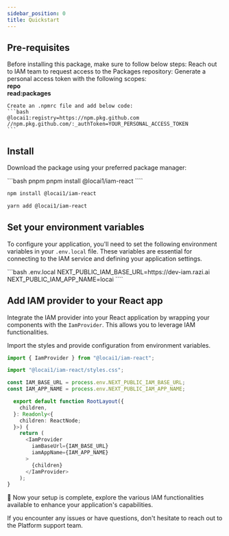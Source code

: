 ```yaml
---
sidebar_position: 0
title: Quickstart
---
```


## Pre-requisites

Before installing this package, make sure to follow below steps:
<Steps>
  <Step title="Request repository access to the Packages" >
    Reach out to IAM team to request access to the Packages repository:
    <TeamChannels />
  </Step>
  <Step title="Generate a personal access token">
    Generate a personal access token with the following scopes:<br/><Icon icon="square-check" /> **repo**
    <br/><Icon icon="square-check" /> **read:packages**
  </Step>
  <Step title="Create an .npmrc file">

    Create an .npmrc file and add below code:
    ```bash
    @locai1:registry=https://npm.pkg.github.com
    //npm.pkg.github.com/:_authToken=YOUR_PERSONAL_ACCESS_TOKEN
    ```
  </Step>
</Steps>

## Install

Download the package using your preferred package manager:

<CodeGroup>
  ```bash pnpm
  pnpm install @locai1/iam-react
  ````

  ```bash npm
  npm install @locai1/iam-react
  ````

  ```bash yarn
  yarn add @locai1/iam-react
  ````
</CodeGroup>


## Set your environment variables

To configure your application, you'll need to set the following environment variables in your `.env.local` file.
These variables are essential for connecting to the IAM service and defining your application settings.

<CodeGroup>
  ```bash .env.local
  NEXT_PUBLIC_IAM_BASE_URL=https://dev-iam.razi.ai
  NEXT_PUBLIC_IAM_APP_NAME=locai
  ````
</CodeGroup>

## Add IAM provider to your React app

Integrate the IAM provider into your React application by wrapping your components with the `IamProvider`.
This allows you to leverage IAM functionalities.

Import the styles and provide configuration from environment variables.

```typescript layout.tsx
import { IamProvider } from "@locai1/iam-react";

import "@locai1/iam-react/styles.css";

const IAM_BASE_URL = process.env.NEXT_PUBLIC_IAM_BASE_URL;
const IAM_APP_NAME = process.env.NEXT_PUBLIC_IAM_APP_NAME;

  export default function RootLayout({
    children,
  }: Readonly<{
    children: ReactNode;
  }>) {
    return (
      <IamProvider
        iamBaseUrl={IAM_BASE_URL}
        iamAppName={IAM_APP_NAME}
      >
        {children}
      </IamProvider>
    );
}
```

🎉 Now your setup is complete, explore the various IAM functionalities available to enhance your application's capabilities.

If you encounter any issues or have questions, don't hesitate to reach out to the Platform support team.
